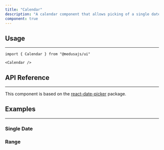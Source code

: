 ```yaml
---
title: "Calendar"
description: "A calendar component that allows picking of a single date or a range of dates."
component: true
---
```


<ComponentExample name="calendar-demo" />

## Usage

---

```tsx
import { Calendar } from "@medusajs/ui"
```

```tsx
<Calendar />
```

## API Reference

---

This component is based on the [react-date-picker](https://www.npmjs.com/package/react-date-picker) package.

<ComponentProps component="calendar" />

## Examples

---

### Single Date

<ComponentExample name="calendar-single" />

### Range

<ComponentExample name="calendar-range" />
